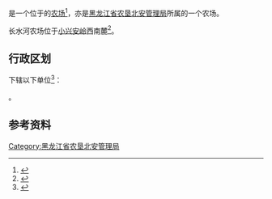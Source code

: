 {{中国乡级行政区|23/11/81/501/000
|行政区全称           = {{PAGENAMEBASE}}
|上级行政区           = [[黑龙江省农垦北安管理局|黑龙江省农垦北安管理局]]
}}

'''{{PAGENAMEBASE}}'''是一个位于{{PRC admin/fullname|23/11/81/501/000|3}}的[[农场|农场]]<ref>{{PRC admin/ref sgc|{{PRC admin/parent|23/11/81/501/000}}}}</ref>，亦是[[黑龙江省农垦北安管理局|黑龙江省农垦北安管理局]]所属的一个农场。

长水河农场位于[[小兴安岭|小兴安岭]]西南麓<ref>{{cite web |title=长水河农场 |url=http://zw.chinabdh.com/BDHcshnc/index.jhtml |website=黑龙江省农垦总局}}</ref>。

== 行政区划 ==
{{PAGENAMEBASE}}下辖以下单位<ref>{{PRC admin/ref sgc|23/11/81/501/000}}</ref>：

{{PRC admin/children|23/11/81/501/000}}。

== 参考资料 ==
{{reflist}}

{{黑龙江行政区划小作品}}
{{PRC admin/navcat|23/11/81/501/000}}
{{黑龙江省农垦总局}}

[[Category:黑龙江省农垦北安管理局|Category:黑龙江省农垦北安管理局]]